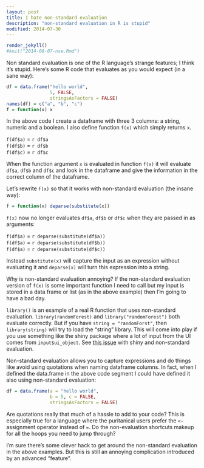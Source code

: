 ```yaml
---
layout: post
title: I hate non-standard evaluation
description: "non-standard evaluation in R is stupid"
modified: 2014-07-30
---
```

```r
render_jekyll()
#knit("2014-08-07-nse.Rmd")
```

Non standard evaluation is one of the R language's strange features; I think it's stupid.  Here's some R code that evaluates as you would expect (in a sane way):
```r
df = data.frame("hello world", 
                5, FALSE, 
                stringsAsFactors = FALSE)
names(df) = c("a", "b", "c")
f = function(x) x
```

In the above code I create a dataframe with three 3 columns: a string, numeric and a boolean.  I also define function `f(x)` which simply returns `x`.  

`f(df$a)` = ``r df$a`` <br>
`f(df$b)` = ``r df$b`` <br>
`f(df$c)` = ``r df$c`` <br>

When the function argument `x` is evaluated in function `f(x)` it will evaluate `df$a`, `df$b` and `df$c` and look in the dataframe and give the information in the correct column of the dataframe.

Let's rewrite `f(x)` so that it works with non-standard evaluation (the insane way):
```r
f = function(x) deparse(substitute(x))
```
`f(x)` now no longer evaluates `df$a`, `df$b` or `df$c` when they are passed in as arguments:

`f(df$a)` = ``r deparse(substitute(df$a))`` <br>
`f(df$a)` = ``r deparse(substitute(df$b))`` <br>
`f(df$a)` = ``r deparse(substitute(df$c))`` <br>

Instead `substitute(x)` will capture the input as an expression without evaluating it and `deparse(x)` will turn this expression into a string.
 
Why is non-standard evaluation annoying?  If the non-standard evaluation version of `f(x)` is some important function I need to call but my input is stored in a data frame or list (as in the above example) then I'm going to have a bad day.

`library()` is an example of a real R function that uses non-standard evaluation.  `library(randomForest)` and `library("randomForest")` both evaluate correctly.  But if you have `string = "randomForst"`, then `library(string)` will try to load the "string" library.  This will come into play if you use something like the shiny package where a lot of input from the UI comes from `input$ui_object`.  See [this issue](https://groups.google.com/forum/#!topic/manipulatr/SBRIOQpAz_0) with shiny and non-standard evaluation.

Non-standard evaluation allows you to capture expressions and do things like avoid using quotations when naming dataframe columns.  In fact, when I defined the data.frame in the above code segment I could have defined it also using non-standard evaluation:

```r
df = data.frame(a = "hello world", 
                b = 5, c = FALSE, 
                stringsAsFactors = FALSE)
```

Are quotations really that much of a hassle to add to your code?  This is especially true for a language where the puritanical users prefer the `<-` assignment operator instead of `=`.  Do the non-evaluation shortcuts makeup for all the hoops you need to jump through?

I'm sure there's some clever hack to get around the non-standard evaluation in the above examples.  But this is still an annoying complication introduced by an advanced "feature".